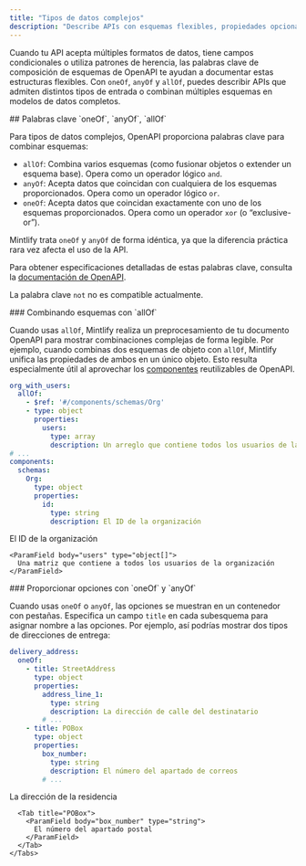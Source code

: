 ```yaml
---
title: "Tipos de datos complejos"
description: "Describe APIs con esquemas flexibles, propiedades opcionales y múltiples formatos de datos usando las palabras clave `oneOf`, `anyOf` y `allOf`"
---
```


Cuando tu API acepta múltiples formatos de datos, tiene campos condicionales o utiliza patrones de herencia, las palabras clave de composición de esquemas de OpenAPI te ayudan a documentar estas estructuras flexibles. Con `oneOf`, `anyOf` y `allOf`, puedes describir APIs que admiten distintos tipos de entrada o combinan múltiples esquemas en modelos de datos completos.

<div id="oneof-anyof-allof-keywords">
  ## Palabras clave `oneOf`, `anyOf`, `allOf`
</div>

Para tipos de datos complejos, OpenAPI proporciona palabras clave para combinar esquemas:

- `allOf`: Combina varios esquemas (como fusionar objetos o extender un esquema base). Opera como un operador lógico `and`. 
- `anyOf`: Acepta datos que coincidan con cualquiera de los esquemas proporcionados. Opera como un operador lógico `or`.
- `oneOf`: Acepta datos que coincidan exactamente con uno de los esquemas proporcionados. Opera como un operador `xor` (o “exclusive-or”).

<Warning>Mintlify trata `oneOf` y `anyOf` de forma idéntica, ya que la diferencia práctica rara vez afecta el uso de la API.</Warning>

Para obtener especificaciones detalladas de estas palabras clave, consulta la [documentación de OpenAPI](https://swagger.io/docs/specification/data-models/oneof-anyof-allof-not/).

<Info>La palabra clave `not` no es compatible actualmente.</Info>

<div id="combining-schemas-with-allof">
  ### Combinando esquemas con `allOf`
</div>

Cuando usas `allOf`, Mintlify realiza un preprocesamiento de tu documento OpenAPI para mostrar combinaciones complejas de forma legible. Por ejemplo, cuando combinas dos esquemas de objeto con `allOf`, Mintlify unifica las propiedades de ambos en un único objeto. Esto resulta especialmente útil al aprovechar los [componentes](https://swagger.io/docs/specification/components/) reutilizables de OpenAPI.

```yaml
org_with_users:
  allOf:
    - $ref: '#/components/schemas/Org'
    - type: object
      properties:
        users:
          type: array
          description: Un arreglo que contiene todos los usuarios de la organización
# ...
components:
  schemas:
    Org:
      type: object
      properties:
        id:
          type: string
          description: El ID de la organización
```

<ParamField body="org_with_users" type="object">
  <Expandable>
    <ParamField body="id" type="string">
      El ID de la organización
    </ParamField>

    <ParamField body="users" type="object[]">
      Una matriz que contiene a todos los usuarios de la organización
    </ParamField>
  </Expandable>
</ParamField>


<div id="providing-options-with-oneof-and-anyof">
  ### Proporcionar opciones con `oneOf` y `anyOf`
</div>

Cuando usas `oneOf` o `anyOf`, las opciones se muestran en un contenedor con pestañas. Especifica un campo `title` en cada subesquema para asignar nombre a las opciones. Por ejemplo, así podrías mostrar dos tipos de direcciones de entrega:

```yaml
delivery_address:
  oneOf:
    - title: StreetAddress
      type: object
      properties:
        address_line_1:
          type: string
          description: La dirección de calle del destinatario
        # ...
    - title: POBox
      type: object
      properties:
        box_number:
          type: string
          description: El número del apartado de correos
        # ...
```

<ParamField body="delivery_address" type="object">
  <div className="mt-4 rounded-xl border border-gray-100 px-4 pb-4 pt-2 dark:border-white/10">
    <Tabs>
      <Tab title="StreetAddress">
        <ParamField body="address_line_1" type="string">
          La dirección de la residencia
        </ParamField>
      </Tab>

      <Tab title="POBox">
        <ParamField body="box_number" type="string">
          El número del apartado postal
        </ParamField>
      </Tab>
    </Tabs>
  </div>
</ParamField>
